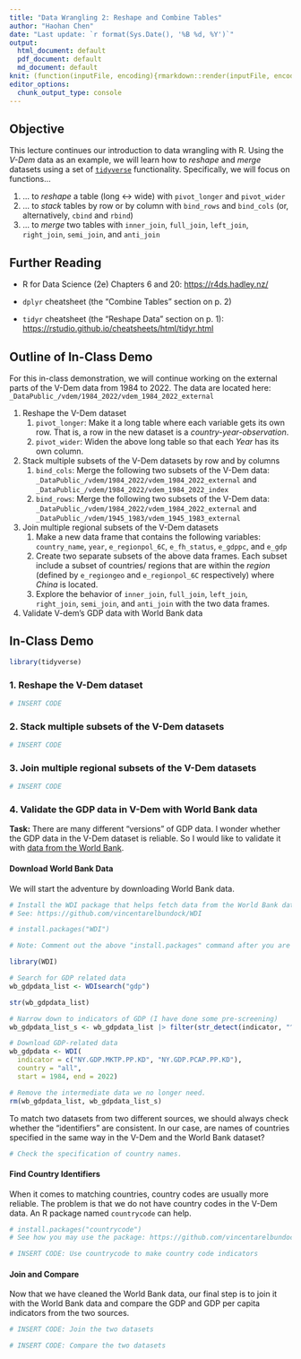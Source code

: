 ```yaml
---
title: "Data Wrangling 2: Reshape and Combine Tables"
author: "Haohan Chen"
date: "Last update: `r format(Sys.Date(), '%B %d, %Y')`"
output: 
  html_document: default
  pdf_document: default
  md_document: default
knit: (function(inputFile, encoding){rmarkdown::render(inputFile, encoding = encoding, output_format = "all", knit_root_dir = getwd())})
editor_options: 
  chunk_output_type: console
---
```


## Objective

This lecture continues our introduction to data wrangling with R. Using the *V-Dem* data as an example, we will learn how to *reshape* and *merge* datasets using a set of [`tidyverse`](https://www.tidyverse.org/) functionality. Specifically, we will focus on functions...

1.  ... to *reshape* a table (long \<-\> wide) with `pivot_longer` and `pivot_wider`
2.  ... to *stack* tables by row or by column with `bind_rows` and `bind_cols` (or, alternatively, `cbind` and `rbind`)
3.  ... to *merge* two tables with `inner_join`, `full_join`, `left_join`, `right_join`, `semi_join`, and `anti_join`

## Further Reading

-   R for Data Science (2e) Chapters 6 and 20: <https://r4ds.hadley.nz/>

-   `dplyr` cheatsheet (the "Combine Tables" section on p. 2)

-   `tidyr` cheatsheet (the "Reshape Data" section on p. 1): <https://rstudio.github.io/cheatsheets/html/tidyr.html>

## Outline of In-Class Demo

For this in-class demonstration, we will continue working on the external parts of the V-Dem data from 1984 to 2022. The data are located here: `_DataPublic_/vdem/1984_2022/vdem_1984_2022_external`

1.  Reshape the V-Dem dataset
    1.  `pivot_longer`: Make it a long table where each variable gets its own row. That is, a row in the new dataset is a *country-year-observation*.
    2.  `pivot_wider`: Widen the above long table so that each *Year* has its own column.
2.  Stack multiple subsets of the V-Dem datasets by row and by columns
    1.  `bind_cols`: Merge the following two subsets of the V-Dem data: `_DataPublic_/vdem/1984_2022/vdem_1984_2022_external` and `_DataPublic_/vdem/1984_2022/vdem_1984_2022_index`
    2.  `bind_rows`: Merge the following two subsets of the V-Dem data: `_DataPublic_/vdem/1984_2022/vdem_1984_2022_external` and `_DataPublic_/vdem/1945_1983/vdem_1945_1983_external`
3.  Join multiple regional subsets of the V-Dem datasets
    1.  Make a new data frame that contains the following variables: `country_name`, `year`, `e_regionpol_6C`, `e_fh_status`, `e_gdppc`, and `e_gdp`
    2.  Create two separate subsets of the above data frames. Each subset include a subset of countries/ regions that are within the *region* (defined by `e_regiongeo` and `e_regionpol_6C` respectively) where *China* is located.
    3.  Explore the behavior of `inner_join`, `full_join`, `left_join`, `right_join`, `semi_join`, and `anti_join` with the two data frames.
4.  Validate V-dem's GDP data with World Bank data

## In-Class Demo

```r
library(tidyverse)
```

### 1. Reshape the V-Dem dataset

```r
# INSERT CODE
```

### 2. Stack multiple subsets of the V-Dem datasets

```r
# INSERT CODE
```

### 3. Join multiple regional subsets of the V-Dem datasets

```r
# INSERT CODE
```

### 4. Validate the GDP data in V-Dem with World Bank data 

**Task:** There are many different "versions" of GDP data. I wonder whether the GDP data in the V-Dem dataset is reliable. So I would like to validate it with [data from the World Bank](https://data.worldbank.org/).

#### Download World Bank Data

We will start the adventure by downloading World Bank data.

```r
# Install the WDI package that helps fetch data from the World Bank dataset
# See: https://github.com/vincentarelbundock/WDI

# install.packages("WDI")

# Note: Comment out the above "install.packages" command after you are done with installing the package.
```

```r
library(WDI)
```

```r
# Search for GDP related data
wb_gdpdata_list <- WDIsearch("gdp")

str(wb_gdpdata_list)

# Narrow down to indicators of GDP (I have done some pre-screening)
wb_gdpdata_list_s <- wb_gdpdata_list |> filter(str_detect(indicator, "^NY\\.GDP"))
```

```r
# Download GDP-related data
wb_gdpdata <- WDI(
  indicator = c("NY.GDP.MKTP.PP.KD", "NY.GDP.PCAP.PP.KD"), 
  country = "all", 
  start = 1984, end = 2022)
```

```r
# Remove the intermediate data we no longer need.
rm(wb_gdpdata_list, wb_gdpdata_list_s)
```

To match two datasets from two different sources, we should always check whether the "identifiers" are consistent. In our case, are names of countries specified in the same way in the V-Dem and the World Bank dataset?

```r
# Check the specification of country names.

```

#### Find Country Identifiers

When it comes to matching countries, country codes are usually more reliable. The problem is that we do not have country codes in the V-Dem data. An R package named `countrycode` can help.

```r
# install.packages("countrycode")
# See how you may use the package: https://github.com/vincentarelbundock/countrycode
```

```r
# INSERT CODE: Use countrycode to make country code indicators
```

#### Join and Compare

Now that we have cleaned the World Bank data, our final step is to join it with the World Bank data and compare the GDP and GDP per capita indicators from the two sources.

```r
# INSERT CODE: Join the two datasets
```

```r
# INSERT CODE: Compare the two datasets
```
